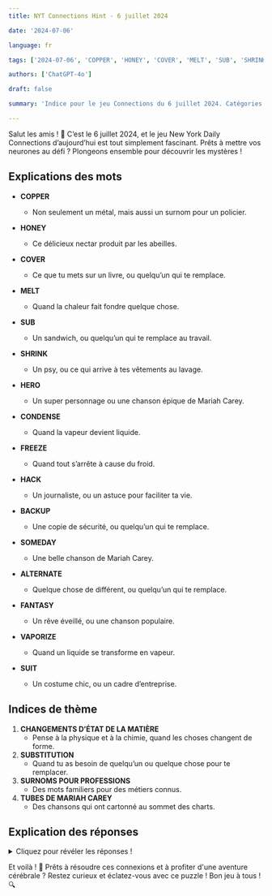 ```yaml
---
title: NYT Connections Hint - 6 juillet 2024

date: '2024-07-06'

language: fr

tags: ['2024-07-06', 'COPPER', 'HONEY', 'COVER', 'MELT', 'SUB', 'SHRINK', 'HERO', 'CONDENSE', 'FREEZE', 'HACK', 'BACKUP', 'SOMEDAY', 'ALTERNATE', 'FANTASY', 'VAPORIZE', 'SUIT']

authors: ['ChatGPT-4o']

draft: false

summary: 'Indice pour le jeu Connections du 6 juillet 2024. Catégories incluent CHANGEMENTS D’ÉTAT...'

---
```


Salut les amis ! 🌟 C’est le 6 juillet 2024, et le jeu New York Daily Connections d’aujourd’hui est tout simplement fascinant. Prêts à mettre vos neurones au défi ? Plongeons ensemble pour découvrir les mystères !

## Explications des mots

- **COPPER**
  - Non seulement un métal, mais aussi un surnom pour un policier.
- **HONEY**
  - Ce délicieux nectar produit par les abeilles.
- **COVER**
  - Ce que tu mets sur un livre, ou quelqu’un qui te remplace.
- **MELT**
  - Quand la chaleur fait fondre quelque chose.

- **SUB**
  - Un sandwich, ou quelqu’un qui te remplace au travail.
- **SHRINK**
  - Un psy, ou ce qui arrive à tes vêtements au lavage.
- **HERO**
  - Un super personnage ou une chanson épique de Mariah Carey.
- **CONDENSE**
  - Quand la vapeur devient liquide.

- **FREEZE**
  - Quand tout s’arrête à cause du froid.
- **HACK**
  - Un journaliste, ou un astuce pour faciliter ta vie.
- **BACKUP**
  - Une copie de sécurité, ou quelqu’un qui te remplace.
- **SOMEDAY**
  - Une belle chanson de Mariah Carey.

- **ALTERNATE**
  - Quelque chose de différent, ou quelqu’un qui te remplace.
- **FANTASY**
  - Un rêve éveillé, ou une chanson populaire.
- **VAPORIZE**
  - Quand un liquide se transforme en vapeur.
- **SUIT**
  - Un costume chic, ou un cadre d’entreprise.

## Indices de thème

1. **CHANGEMENTS D’ÉTAT DE LA MATIÈRE**
   - Pense à la physique et à la chimie, quand les choses changent de forme.
2. **SUBSTITUTION**
   - Quand tu as besoin de quelqu’un ou quelque chose pour te remplacer.
3. **SURNOMS POUR PROFESSIONS**
   - Des mots familiers pour des métiers connus.
4. **TUBES DE MARIAH CAREY**
   - Des chansons qui ont cartonné au sommet des charts.

## Explication des réponses

<details>
  <summary>Cliquez pour révéler les réponses !</summary>

- **CHANGEMENTS D’ÉTAT DE LA MATIÈRE**: CONDENSE, FREEZE, MELT, VAPORIZE
  - Ces termes décrivent les transitions entre différents états physiques de la matière.

- **SUBSTITUTION**: ALTERNATE, BACKUP, COVER, SUB
  - Ces mots indiquent des alternatives ou des remplacements dans diverses situations.

- **SURNOMS POUR PROFESSIONS**: COPPER, HACK, SHRINK, SUIT
  - Des expressions familières pour des professions : un policier, un journaliste, un psy et un cadre.

- **TUBES DE MARIAH CAREY**: FANTASY, HERO, HONEY, SOMEDAY
  - Des chansons célèbres de Mariah Carey qui ont dominé les palmarès.

</details>

Et voilà ! 🎉 Prêts à résoudre ces connexions et à profiter d'une aventure cérébrale ? Restez curieux et éclatez-vous avec ce puzzle ! Bon jeu à tous ! 🔍